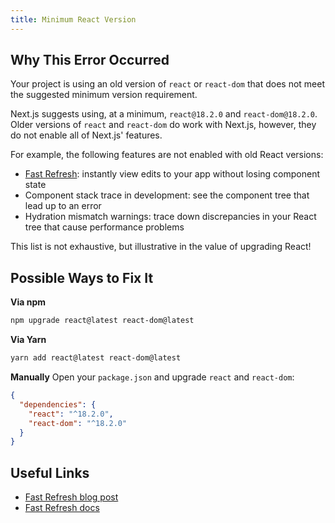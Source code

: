 ```yaml
---
title: Minimum React Version
---
```


## Why This Error Occurred

Your project is using an old version of `react` or `react-dom` that does not
meet the suggested minimum version requirement.

Next.js suggests using, at a minimum, `react@18.2.0` and `react-dom@18.2.0`.
Older versions of `react` and `react-dom` do work with Next.js, however, they do
not enable all of Next.js' features.

For example, the following features are not enabled with old React versions:

- [Fast Refresh](/docs/architecture/fast-refresh): instantly
  view edits to your app without losing component state
- Component stack trace in development: see the component tree that lead up to
  an error
- Hydration mismatch warnings: trace down discrepancies in your React tree that
  cause performance problems

This list is not exhaustive, but illustrative in the value of upgrading React!

## Possible Ways to Fix It

**Via npm**

```bash filename="Terminal"
npm upgrade react@latest react-dom@latest
```

**Via Yarn**

```bash filename="Terminal"
yarn add react@latest react-dom@latest
```

**Manually** Open your `package.json` and upgrade `react` and `react-dom`:

```json filename="package.json"
{
  "dependencies": {
    "react": "^18.2.0",
    "react-dom": "^18.2.0"
  }
}
```

## Useful Links

- [Fast Refresh blog post](/blog/next-9-4#fast-refresh)
- [Fast Refresh docs](/docs/architecture/fast-refresh)
